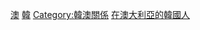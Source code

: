 [[Category:韓國駐外大使|澳]]
[[Category:駐澳大利亞大使|韓]]
[[Category:韓澳關係|Category:韓澳關係]]
[[Category:在澳大利亞的韓國人|]]